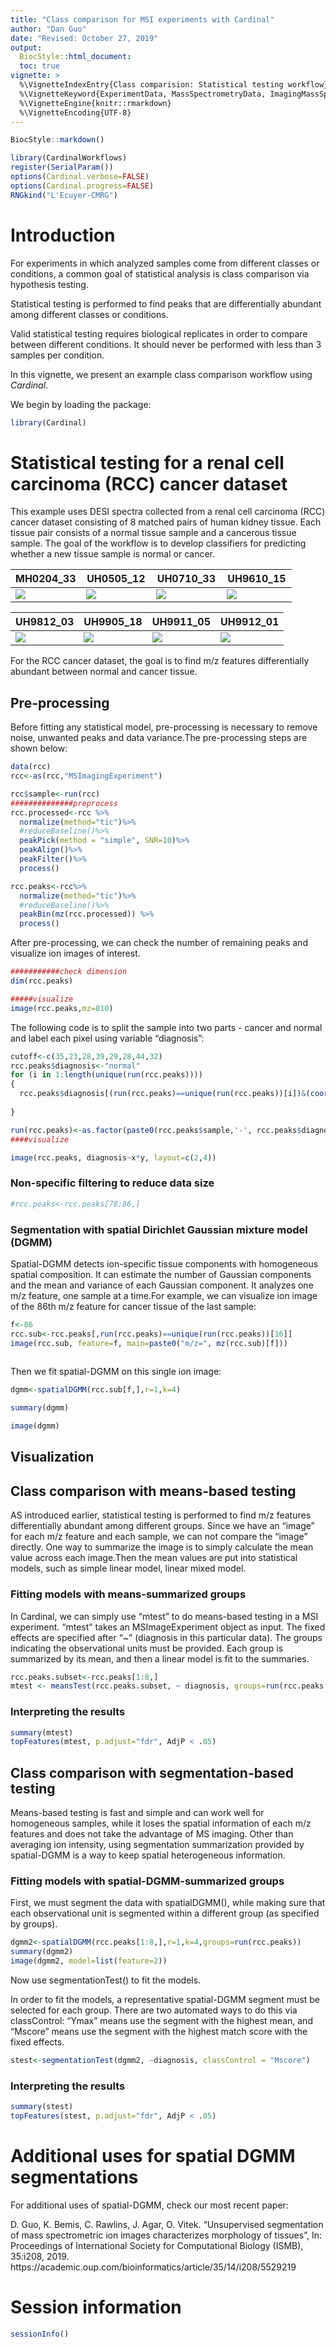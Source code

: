 ```yaml
---
title: "Class comparison for MSI experiments with Cardinal"
author: "Dan Guo"
date: "Revised: October 27, 2019"
output:
  BiocStyle::html_document:
  toc: true
vignette: >
  %\VignetteIndexEntry{Class comparision: Statistical testing workflow}
  %\VignetteKeyword{ExperimentData, MassSpectrometryData, ImagingMassSpectrometry, Regression}
  %\VignetteEngine{knitr::rmarkdown}
  %\VignetteEncoding{UTF-8}
---
```

  
  ```r
BiocStyle::markdown()
```

```r
library(CardinalWorkflows)
register(SerialParam())
options(Cardinal.verbose=FALSE)
options(Cardinal.progress=FALSE)
RNGkind("L'Ecuyer-CMRG")
```

# Introduction 

For experiments in which analyzed samples come from different classes or conditions, a common goal of statistical analysis is class comparison via hypothesis testing.

Statistical testing is performed to find peaks that are differentially abundant among different classes or conditions.

Valid statistical testing requires biological replicates in order to compare between different conditions. It should never be performed with less than 3 samples per condition.

In this vignette, we present an example class comparison workflow using *Cardinal*.

We begin by loading the package:

```r
library(Cardinal)
```

# Statistical testing for a renal cell carcinoma (RCC) cancer dataset

This example uses DESI spectra collected from a renal cell carcinoma (RCC) cancer dataset consisting of 8 matched pairs of human kidney tissue. Each tissue pair consists of a normal tissue sample and a cancerous tissue sample. The goal of the workflow is to develop classifiers for predicting whether a new tissue sample is normal or cancer.

MH0204_33 | UH0505_12 | UH0710_33 | UH9610_15
--------- | --------- | --------- | ---------
![](img/rcc-MH0204_33.png) | ![](img/rcc-UH0505_12.png) | ![](img/rcc-UH0710_33.png) | ![](img/rcc-UH9610_15.png)

UH9812_03 | UH9905_18 | UH9911_05 | UH9912_01
--------- | --------- | --------- | ---------
![](img/rcc-UH9812_03.png) | ![](img/rcc-UH9905_18.png) | ![](img/rcc-UH9911_05.png) | ![](img/rcc-UH9912_01.png)

For the RCC cancer dataset, the goal is to find m/z features differentially abundant between normal and cancer tissue.

## Pre-processing

Before fitting any statistical model, pre-processing is necessary to remove noise, unwanted peaks and data variance.The pre-processing steps are shown below:
```r
data(rcc)
rcc<-as(rcc,"MSImagingExperiment")

rcc$sample<-run(rcc)
##############preprocess
rcc.processed<-rcc %>%
  normalize(method="tic")%>%
  #reduceBaseline()%>%
  peakPick(method = "simple", SNR=10)%>%
  peakAlign()%>%
  peakFilter()%>%
  process()

rcc.peaks<-rcc%>%
  normalize(method="tic")%>%
  #reduceBaseline()%>%
  peakBin(mz(rcc.processed)) %>%
  process()

```

After pre-processing, we can check the number of remaining peaks and visualize ion images of interest.

```r
###########check dimension
dim(rcc.peaks)

#####visualize
image(rcc.peaks,mz=810)
```

The following code is to split the sample into two parts - cancer and normal and label each pixel using variable "diagnosis":
```r

cutoff<-c(35,23,28,39,29,28,44,32)
rcc.peaks$diagnosis<-"normal"
for (i in 1:length(unique(run(rcc.peaks))))
{
  rcc.peaks$diagnosis[(run(rcc.peaks)==unique(run(rcc.peaks))[i])&(coord(rcc.peaks)$x<cutoff[i])]<-"cancer"
  
}

run(rcc.peaks)<-as.factor(paste0(rcc.peaks$sample,'-', rcc.peaks$diagnosis))
####visualize

image(rcc.peaks, diagnosis~x*y, layout=c(2,4))

```


### Non-specific filtering to reduce data size

```r
#rcc.peaks<-rcc.peaks[78:86,]


```

### Segmentation with spatial Dirichlet Gaussian mixture model (DGMM)
Spatial-DGMM detects ion-specific tissue components with homogeneous spatial composition. It can estimate the number of Gaussian components and the mean and variance of each Gaussian component. It analyzes one m/z feature, one sample at a time.For example, we can visualize ion image of the 86th m/z feature for cancer tissue of the last sample:
```r
f<-86
rcc.sub<-rcc.peaks[,run(rcc.peaks)==unique(run(rcc.peaks))[16]]
image(rcc.sub, feature=f, main=paste0("m/z=", mz(rcc.sub)[f]))
      
```

Then we fit spatial-DGMM on this single ion image:

```r
dgmm<-spatialDGMM(rcc.sub[f,],r=1,k=4)

summary(dgmm)

image(dgmm)
```


## Visualization

## Class comparison with means-based testing
AS introduced earlier, statistical testing is performed to find m/z features differentially abundant among different groups. Since we have an "image" for each m/z feature and each sample, we can not compare the "image" directly. One way to summarize the image is to simply calculate the mean value across each image.Then the mean values are put into statistical models, such as simple linear model, linear mixed model.

### Fitting models with means-summarized groups
In Cardinal, we can simply use "mtest" to do means-based testing in a MSI experiment. "mtest" takes an MSImageExperiment object as input. The fixed effects are specified after "~" (diagnosis in this particular data). The groups indicating the observational units must be provided. Each group is summarized by its mean, and then a linear model is fit to the summaries.
```r
rcc.peaks.subset<-rcc.peaks[1:8,]
mtest <- meansTest(rcc.peaks.subset, ~ diagnosis, groups=run(rcc.peaks.subset))


```


### Interpreting the results

```r
summary(mtest)
topFeatures(mtest, p.adjust="fdr", AdjP < .05)
```


## Class comparison with segmentation-based testing

Means-based testing is fast and simple and can work well for homogeneous samples, while it loses the spatial information of each m/z features and does not take the advantage of MS imaging. Other than averaging ion intensity, using segmentation summarization provided by spatial-DGMM is a way to keep spatial heterogeneous information.


### Fitting models with spatial-DGMM-summarized groups
First, we must segment the data with spatialDGMM(), while making sure that each observational unit is segmented within a different group (as specified by groups).
```r
dgmm2<-spatialDGMM(rcc.peaks[1:8,],r=1,k=4,groups=run(rcc.peaks))
summary(dgmm2)
image(dgmm2, model=list(feature=2))
```

Now use segmentationTest() to fit the models.

In order to fit the models, a representative spatial-DGMM segment must be selected for each group. There are two automated ways to do this via classControl: "Ymax" means use the segment with the highest mean, and "Mscore" means use the segment with the highest match score with the fixed effects.

```r
stest<-segmentationTest(dgmm2, ~diagnosis, classControl = "Mscore")


```

### Interpreting the results

```r
summary(stest)
topFeatures(stest, p.adjust="fdr", AdjP < .05)
```


# Additional uses for spatial DGMM segmentations

For additional uses of spatial-DGMM, check our most recent paper:

D. Guo, K. Bemis, C. Rawlins, J. Agar, O. Vitek. “Unsupervised segmentation of mass spectrometric ion images characterizes morphology of tissues”, In: Proceedings of International Society for Computational Biology (ISMB), 35:i208, 2019. https://academic.oup.com/bioinformatics/article/35/14/i208/5529219


# Session information

```r
sessionInfo()
```



